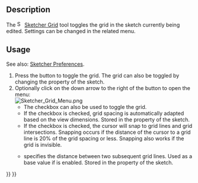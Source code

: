 <languages/>
<translate>

<!--T:1-->
{{Docnav
|[[Sketcher_ViewSection|ViewSection]]
|[[Sketcher_Snap|ToggleSnap]]
|[[Sketcher_Workbench|Sketcher]]
|IconL=Sketcher_ViewSection.svg
|IconR=Sketcher_Snap.svg
|IconC=Workbench_Sketcher.svg
}}

<!--T:2-->
{{GuiCommand
|Name=Sketcher Grid
|Workbenches=[[Sketcher_Workbench|Sketcher]]
|Version=0.21
|SeeAlso=[[Sketcher_Snap|Sketcher Snap]]
}}

== Description == <!--T:3-->

<!--T:4-->
The [[Image:Sketcher_Grid.svg|16px]] [[Sketcher_Grid|Sketcher Grid]] tool toggles the grid in the sketch currently being edited. Settings can be changed in the related menu.

== Usage == <!--T:5-->

<!--T:6-->
See also: [[Sketcher_Preferences#Grid|Sketcher Preferences]].

<!--T:7-->
# Press the {{Button|[[Image:Sketcher_Grid.svg|16px]] [[Sketcher_Grid|Toggle Grid]]}} button to toggle the grid. The grid can also be toggled by changing the {{PropertyView|Show Grid}} property of the sketch.
# Optionally click on the down arrow to the right of the button to open the menu:<br>[[File:Sketcher_Grid_Menu.png]]
#* The {{MenuCommand|Display grid}} checkbox can also be used to toggle the grid. {{Version|1.1}}
#* If the {{MenuCommand|Grid auto-spacing}} checkbox is checked, grid spacing is automatically adapted based on the view dimensions. Stored in the {{PropertyView|Grid Auto}} property of the sketch.
#* If the {{MenuCommand|Snap to grid}} checkbox is checked, the cursor will snap to grid lines and grid intersections. Snapping occurs if the distance of the cursor to a grid line is 20% of the grid spacing or less. Snapping also works if the grid is invisible. {{Version|1.1}}
#* {{MenuCommand|Spacing}} specifies the distance between two subsequent grid lines. Used as a base value if {{MenuCommand|Grid auto-pacing}} is enabled. Stored in the {{PropertyView|Grid Size}} property of the sketch.


<!--T:8-->
{{Docnav
|[[Sketcher_ViewSection|ViewSection]]
|[[Sketcher_Snap|ToggleSnap]]
|[[Sketcher_Workbench|Sketcher]]
|IconL=Sketcher_ViewSection.svg
|IconR=Sketcher_Snap.svg
|IconC=Workbench_Sketcher.svg
}}

</translate>
{{Sketcher_Tools_navi{{#translation:}}}}
{{Userdocnavi{{#translation:}}}}